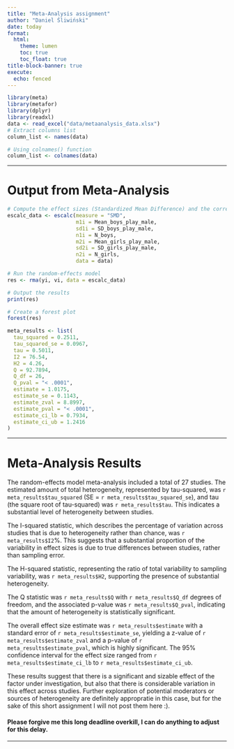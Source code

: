 ```yaml
---
title: "Meta-Analysis assignment"
author: "Daniel Śliwiński"
date: today
format:  
  html:
    theme: lumen
    toc: true
    toc_float: true
title-block-banner: true
execute:
  echo: fenced
---
```


```r
library(meta)
library(metafor)
library(dplyr)
library(readxl)
data <- read_excel("data/metaanalysis_data.xlsx") 
# Extract columns list
column_list <- names(data) 

# Using colnames() function
column_list <- colnames(data)
```

-------------------------------------------

# Output from Meta-Analysis


```r


# Compute the effect sizes (Standardized Mean Difference) and the corresponding variances
escalc_data <- escalc(measure = "SMD", 
                      m1i = Mean_boys_play_male, 
                      sd1i = SD_boys_play_male, 
                      n1i = N_boys, 
                      m2i = Mean_girls_play_male, 
                      sd2i = SD_girls_play_male, 
                      n2i = N_girls, 
                      data = data)

# Run the random-effects model
res <- rma(yi, vi, data = escalc_data)

# Output the results
print(res)

```

```r

# Create a forest plot
forest(res)

```

```r
meta_results <- list(
  tau_squared = 0.2511,
  tau_squared_se = 0.0967,
  tau = 0.5011,
  I2 = 76.54,
  H2 = 4.26,
  Q = 92.7894,
  Q_df = 26,
  Q_pval = "< .0001",
  estimate = 1.0175,
  estimate_se = 0.1143,
  estimate_zval = 8.8997,
  estimate_pval = "< .0001",
  estimate_ci_lb = 0.7934,
  estimate_ci_ub = 1.2416
)
```

--------------------------------------------------

# Meta-Analysis Results

The random-effects model meta-analysis included a total of 27 studies. The estimated amount of total heterogeneity, represented by tau-squared, was `r meta_results$tau_squared` (SE = `r meta_results$tau_squared_se`), and tau (the square root of tau-squared) was `r meta_results$tau`. This indicates a substantial level of heterogeneity between studies.

The I-squared statistic, which describes the percentage of variation across studies that is due to heterogeneity rather than chance, was `r meta_results$I2`%. This suggests that a substantial proportion of the variability in effect sizes is due to true differences between studies, rather than sampling error.

The H-squared statistic, representing the ratio of total variability to sampling variability, was `r meta_results$H2`, supporting the presence of substantial heterogeneity.

The Q statistic was `r meta_results$Q` with `r meta_results$Q_df` degrees of freedom, and the associated p-value was `r meta_results$Q_pval`, indicating that the amount of heterogeneity is statistically significant.

The overall effect size estimate was `r meta_results$estimate` with a standard error of `r meta_results$estimate_se`, yielding a z-value of `r meta_results$estimate_zval` and a p-value of `r meta_results$estimate_pval`, which is highly significant. The 95% confidence interval for the effect size ranged from `r meta_results$estimate_ci_lb` to `r meta_results$estimate_ci_ub`.

These results suggest that there is a significant and sizable effect of the factor under investigation, but also that there is considerable variation in this effect across studies. Further exploration of potential moderators or sources of heterogeneity are definitely appropratie in this case, but for the sake of this short assignment I will not post them here :).

#### Please forgive me this long deadline overkill, I can do anything to adjust for this delay.


----------------------------------------------------